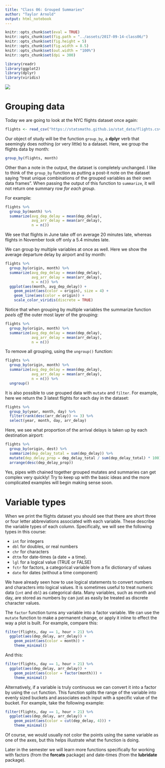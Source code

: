 ```yaml
---
title: "Class 06: Grouped Summaries"
author: "Taylor Arnold"
output: html_notebook
---
```


```r
knitr::opts_chunk$set(eval = TRUE)
knitr::opts_chunk$set(fig.path = "../assets/2017-09-14-class06/")
knitr::opts_chunk$set(fig.height = 5)
knitr::opts_chunk$set(fig.width = 8.5)
knitr::opts_chunk$set(out.width = "100%")
knitr::opts_chunk$set(dpi = 300)
```

```r
library(readr)
library(ggplot2)
library(dplyr)
library(viridis)
```

![](../assets/img/data_pipeline_transform.png)

# Grouping data

Today we are going to look at the NYC flights dataset once again:

```r
flights <- read_csv("https://statsmaths.github.io/stat_data/flights.csv")
```

Our object of study will be the function `group_by`, a **dplyr**
verb that seemingly does nothing (or very little) to a dataset.
Here, we group the flights data by month:

```r
group_by(flights, month)
```

Other than a note in the output, the dataset is completely unchanged.
I like to think of the `group_by` function as putting a post-it note
on the dataset saying "treat unique combinations of the grouped variables
as their own data frames". When passing the output of this function
to `summarize`, it will not return one summary row *for each group*.

For example:

```r
flights %>%
  group_by(month) %>%
  summarize(avg_dep_delay = mean(dep_delay),
            avg_arr_delay = mean(arr_delay),
            n = n())
```

We see that flights in June take off on average 20 minutes late, whereas
flights in November took off only a 5.4 minutes late.

We can group by multiple variables at once as well. Here we show the
average departure delay by airport and by month:

```r
flights %>%
  group_by(origin, month) %>%
  summarize(avg_dep_delay = mean(dep_delay),
            avg_arr_delay = mean(arr_delay),
            n = n()) %>%
  ggplot(aes(month, avg_dep_delay)) +
    geom_point(aes(color = origin), size = 4) +
    geom_line(aes(color = origin)) +
    scale_color_viridis(discrete = TRUE)
```

Notice that when grouping by multiple variables the summarize
function *peels off* the outer most layer of the grouping:

```r
flights %>%
  group_by(origin, month) %>%
  summarize(avg_dep_delay = mean(dep_delay),
            avg_arr_delay = mean(arr_delay),
            n = n())
```

To remove all grouping, using the `ungroup()` function:

```r
flights %>%
  group_by(origin, month) %>%
  summarize(avg_dep_delay = mean(dep_delay),
            avg_arr_delay = mean(arr_delay),
            n = n()) %>%
  ungroup()
```

It is also possible to use grouped data with `mutate` and
`filter`. For example, here we return the 3 latest flights
for each day in the dataset:

```r
flights %>%
  group_by(year, month, day) %>%
  filter(rank(desc(arr_delay)) <= 3) %>%
  select(year, month, day, arr_delay)
```

Here, we see what proportion of the arrival delays is taken
up by each destination airport:

```r
flights %>%
  group_by(origin, dest) %>%
  summarize(dep_delay_total = sum(dep_delay)) %>%
  mutate(dep_delay_prop = dep_delay_total / sum(dep_delay_total) * 100) %>%
  arrange(desc(dep_delay_prop))
```

Yes, pipes with chained together grouped mutates and summaries
can get complex very quickly! Try to keep up with the basic ideas
and the more complicated examples will begin making sense soon.

# Variable types

When we print the flights dataset you should see that there are
short three or four letter abbreviations associated with each
variable. These describe the variable types of each column.
Specifically, we will see the following types in this course:

- `int` for integers
- `dbl` for doubles, or real numbers
- `chr` for characters
- `dttm` for date-times (a date + a time).
- `lgl` for a logical value (TRUE or FALSE)
- `fctr` for factors, a categorical variable from a fix dictionary of values
- `date` for dates (without a time component)

We have already seen how to use logical statements to convert
numbers and characters into logical values. It is sometimes useful
to treat numeric data (`int` and `dbl`) as categorical data. Many
variables, such as month and day, are stored as numbers by can just
as easily be treated as discrete character values.

The `factor` function turns any variable into a factor
variable. We can use the `mutate` function to make a permanent
change, or apply it inline to effect the way a plot is built.
For example, compare this:

```r
filter(flights, day == 1, hour > 21) %>%
  ggplot(aes(dep_delay, arr_delay)) +
    geom_point(aes(color = month)) +
    theme_minimal()
```

And this:

```r
filter(flights, day == 1, hour > 21) %>%
  ggplot(aes(dep_delay, arr_delay)) +
    geom_point(aes(color = factor(month))) +
    theme_minimal()
```

Alternatively, if a variable is truly continuous we can convert
it into a factor by using the `cut` function. This function splits
the range of the variable into evenly sized buckets and associates
each input with a specific value of the bucket. For example,
take the following example:

```r
filter(flights, day == 1, hour > 21) %>%
  ggplot(aes(dep_delay, arr_delay)) +
    geom_point(aes(color = cut(dep_delay, 4))) +
    theme_minimal()
```

Of course, we would usually not color the points using the same
variable as one of the axes, but this helps illustrate what the
function is doing.

Later in the semester we will learn more functions specifically
for working with factors (from the **forcats** package) and
date-times (from the **lubridate** package).




